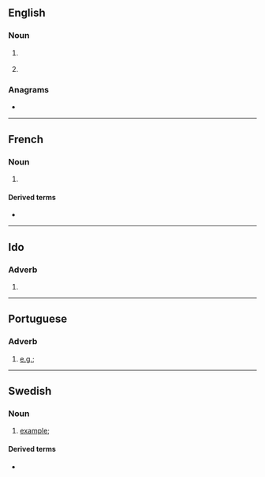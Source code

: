 {{also|ex|Ex|ex-|-ex}}
==English==

===Noun===
{{en-noun|?}}

# {{lb|en|education}} {{abbreviation of|en|exercise}}
# {{abbreviation of|en|example}}

===Anagrams===
* {{anagrams|en|a=ex|XE|xe}}

----

==French==

===Noun===
{{head|fr|noun}}

# {{abbreviation of|fr|exemple}}

====Derived terms====
* {{l|fr|par ex.}}

----

==Ido==

===Adverb===
{{head|io|adverb}}

# {{abbreviation of|io|exemple}}

----

==Portuguese==

===Adverb===
{{pt-adv|-}}

# [[e.g.]]; {{abbreviation of|pt|por exemplo}}
#: {{syn|pt|p. ex.}}

----

==Swedish==

===Noun===
{{head|sv|noun}}

# [[example]]; {{abbreviation of|sv|exempel}}

====Derived terms====
* {{l|sv|t.ex.}}